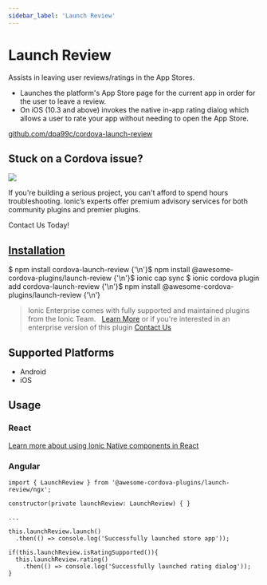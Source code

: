 ```yaml
---
sidebar_label: 'Launch Review'
---
```



# Launch Review

Assists in leaving user reviews/ratings in the App Stores.

- Launches the platform's App Store page for the current app in order for the user to leave a review.
- On iOS (10.3 and above) invokes the native in-app rating dialog which allows a user to rate your app without needing to open the App Store.

<p>
  <a href="https://github.com/dpa99c/cordova-launch-review" target="_blank" rel="noopener" className="git-link">github.com/dpa99c/cordova-launch-review</a>
</p>

<h2>Stuck on a Cordova issue?</h2>
<DocsCard
  className="cordova-ee-card"
  header="Don't waste precious time on plugin issues."
  href="https://ionicframework.com/sales?product_of_interest=Ionic%20Native"
>
  <div>
    <img src="/docs/icons/native-cordova-bot.png" className="cordova-ee-img" />
    <p>If you're building a serious project, you can't afford to spend hours troubleshooting. Ionic’s experts offer premium advisory services for both community plugins and premier plugins.</p>
    <DocsButton className="native-ee-detail">Contact Us Today!</DocsButton>
  </div>
</DocsCard>

<h2 id="installation">
  <a href="#installation">Installation</a>
</h2>
<Tabs
  groupId="runtime"
  defaultValue="Capacitor"
  values={[
    { value: 'Capacitor', label: 'Capacitor' },
    { value: 'Cordova', label: 'Cordova' },
    { value: 'Enterprise', label: 'Enterprise' },
  ]}
>
  <TabItem value="Capacitor">
    <CodeBlock className="language-shell">
      $ npm install cordova-launch-review {'\n'}$ npm install @awesome-cordova-plugins/launch-review {'\n'}$ ionic cap
      sync
    </CodeBlock>
  </TabItem>
  <TabItem value="Cordova">
    <CodeBlock className="language-shell">
      $ ionic cordova plugin add cordova-launch-review {'\n'}$ npm install @awesome-cordova-plugins/launch-review {'\n'}
    </CodeBlock>
  </TabItem>
  <TabItem value="Enterprise">
    <blockquote>
      Ionic Enterprise comes with fully supported and maintained plugins from the Ionic Team. &nbsp;
      <a className="btn" href="https://ionic.io/docs/premier-plugins">Learn More</a> or if you're interested in an enterprise version of this plugin <a className="btn" href="https://ionicframework.com/sales?product_of_interest=Ionic%20Enterprise%20Engine">Contact Us</a>
    </blockquote>
  </TabItem>
</Tabs>

## Supported Platforms

- Android
- iOS

## Usage

### React

[Learn more about using Ionic Native components in React](../native-community.md#react)

### Angular

```tsx
import { LaunchReview } from '@awesome-cordova-plugins/launch-review/ngx';

constructor(private launchReview: LaunchReview) { }

...

this.launchReview.launch()
  .then(() => console.log('Successfully launched store app'));

if(this.launchReview.isRatingSupported()){
  this.launchReview.rating()
    .then(() => console.log('Successfully launched rating dialog'));
}
```
